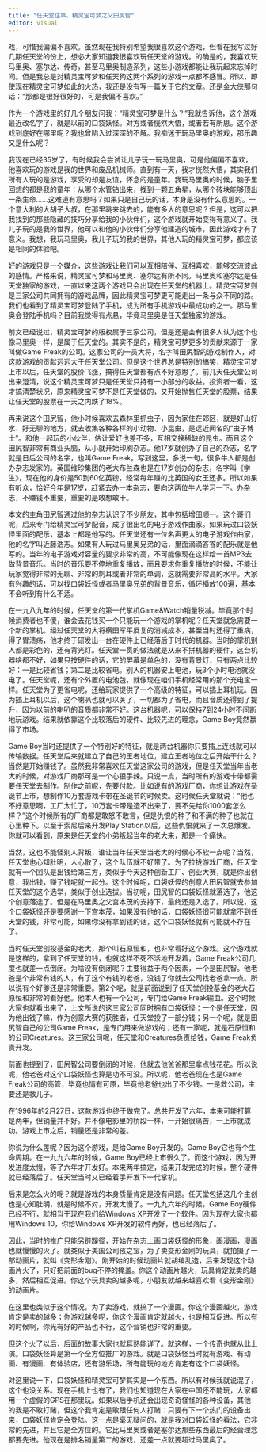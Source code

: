 ```yaml
---
title: "任天堂往事，精灵宝可梦之父田尻智"
editor: visual
---
```


戏，可惜我偏偏不喜欢。虽然现在我特别希望我很喜欢这个游戏，但看在我写过好几期任天堂的份上，想必大家知道我很喜欢玩任天堂的游戏。的确是的，我喜欢玩马里奥、塞尔达、传奇，甚至马里奥制造系列，这些小游戏都能让我玩起来忘掉时间。但是我总是对精灵宝可梦和任天狗这两个系列的游戏一点都不感冒。所以，即使现在精灵宝可梦如此的火热，我还是没有写一篇关于它的文章。还是金大侠那句话：“那都是很好很好的，可是我偏不喜欢。”

作为一个游戏里的好几个朋友问我：“精灵宝可梦是什么？”我就告诉他，这个游戏最近改名字了，就是以前的口袋妖怪。对方或者恍然大悟，或者若有所思。这个游戏到底好在哪里呢？我也曾陷入过深深的不解。我痴迷于玩马里奥的游戏，那乐趣又是什么呢？

我现在已经35岁了，有时候我会尝试让儿子玩一玩马里奥，可是他偏偏不喜欢，他喜欢玩的游戏是我的世界和废品机械师。直到有一天，我才恍然大悟，其实我们所有人玩的是游戏，享受的却是友谊，怀念的是童年。我玩马里奥的时候，脑子里回想的都是我的童年：从哪个水管钻出来，找到一颗五角星，从哪个砖块能够顶出一条生命……这难道有意思吗？如果只是自己玩的话，本身是没有什么意思的。一个意大利的大胡子大叔，在那里跳来跳去的，能有多大的意思呢？但是，这可以把我找到的那些隐藏的技巧分享给我的小伙伴们，这个游戏就开始变得有意义了。我儿子玩的是我的世界，他可以和他的小伙伴们分享他建造的城市，因此游戏才有了意义。我想，我玩马里奥，我儿子玩的我的世界，其他人玩的精灵宝可梦，都应该是相同的体验吧。

好的游戏只是一个媒介，这些游戏让我们可以互相陪伴、互相喜欢，能够交流彼此的感情。严格来说，精灵宝可梦和马里奥、塞尔达有所不同。马里奥和塞尔达是任天堂独家的游戏，一直以来这两个游戏只会出现在任天堂的机器上。精灵宝可梦则是三家公司共同拥有的游戏品牌，因此精灵宝可梦更可能走出一条与众不同的路。我们也看到了精灵宝可梦登陆了手机，成为所有手机游戏中最成功的之一。那马里奥会登陆手机吗？目前我觉得有点悬，毕竟马里奥是任天堂独家的游戏。

前文已经说过，精灵宝可梦的版权属于三家公司，但是还是会有很多人认为这个也像马里奥一样，是属于任天堂的。其实不是的，精灵宝可梦更多的贡献来源于一家叫做Game Freak的公司。这家公司的一员大将，名字叫田尻智的游戏制作人，对这款游戏的贡献远远大于任天堂公司。但是这个世界总是特别的搞笑，精灵宝可梦上市以后，任天堂的股价飞涨，搞得任天堂都有点不好意思了。前几天任天堂公司出来澄清，说这个精灵宝可梦只是任天堂只持有一小部分的收益。投资者一看，这才搞清楚状况，原来精灵宝可梦不是任天堂做的，又开始抛售任天堂的股票，结果让任天堂的股票在一天之内跌了18%。

再来说这个田尻智，他小时候喜欢去森林里抓虫子，因为家住在郊区，就是好山好水、好无聊的地方，就去收集各种各样的小动物、小昆虫，是远近闻名的“虫子博士”。和他一起玩的小伙伴，估计爱好也差不多，互相交换稀缺的昆虫。而且这个田尻智非常有商业头脑，从小就开始印刷杂志。他17岁就创办了自己的杂志，名字就是日后公司的名字，也叫Game Freak。写到这里，多说一句，很多牛人都是创办杂志发家的。英国维珍集团的老大布兰森也是在17岁创办的杂志，名字叫《学生》，现在他的身价是50到60亿英镑，经常每年赚的比英国的女王还多。所以如果有听众，恰好今年是17岁，赶紧去办一本杂志，要向这两位牛人学习一下。办杂志，不赚钱不重要，重要的是敢想敢干。

本文的主角田尻智通过他的杂志认识了不少朋友，其中包括增田顺一。这个哥们呢，后来专门给精灵宝可梦配音，成了很出名的电子游戏作曲家。如果玩过口袋妖怪里面的配乐，基本上都是他写的。任天堂还有一位名声更大的电子游戏作曲家，他的名字叫近藤浩志。如果有人玩过马里奥兄弟的话，里面滴滴答答的配乐就是他写的。当年的电子游戏对容量的要求非常的高，不可能像现在这样给一首MP3去做背景音乐。当时的音乐要不停地重复播放，而且要求你重复播放的时候，不能让玩家觉得非常的无聊、非常的刺耳或者非常的单调，这就需要非常高的水平。大家有兴趣的话，可以找口袋妖怪或者马里奥兄弟的背景音乐，循环播放100遍，基本不会听到有什么不适。

在一九八九年的时候，任天堂的第一代掌机Game&Watch销量锐减。毕竟那个时候消费者也不傻，谁会去花钱买一个只能玩一个游戏的掌机呢？任天堂就急需要一个新的掌机。经过任天堂的大将横田军平反复的消减成本，甚至当时还得了重病，得了胃溃疡，他才终于研发出一台在硬件上已经落后于时代的机器。当时的掌机别人都是彩色的，还有背光灯。任天堂一贯的做法就是从来不拼机器的硬件，这台机器啥都不好，如果只按硬件的话，它的屏幕是单色的，没有背景灯，只有两点比较好：一是比较省钱；第二是比较省电。别人的机器安上电池，玩3个小时电池就没电了。任天堂呢，还有个外置的电池包，就像现在咱们手机经常用的那个充电宝一样。任天堂为了更省电呢，还给玩家提供了一个高级的特征，可以插上耳机玩。因为插上耳机以后，这个喇叭也就可以关了，一切都为了省电，而且音质还得到了提升，因为以前的喇叭的音质都非常不好。这台机器呢，可以保持7到24小时不间断地玩游戏。结果就依靠这个比较落后的硬件、比较先进的理念，Game Boy竟然赢得了市场。

Game Boy当时还提供了一个特别好的特征，就是两台机器你只要插上连线就可以传输数据。任天堂后来就建立了自己的王者地位，建立王者地位之后开始干什么？当然是开始赚钱了。虽然我非常喜欢任天堂这家公司的游戏，但是任天堂当年当老大的时候，对游戏厂商那可是一个心狠手辣。只说一点，当时所有的游戏卡带都需要任天堂去制作。制作之前呢，先要付款。比如说有的游戏厂商，你想让游戏在圣诞节上市，想制作10万套游戏卡带在圣诞节的时候卖。这时候任天堂就说：“他也不好意思啊，工厂太忙了，10万套卡带是造不出来了，要不先给你1000套怎么样？”这个时候所有的厂商都是敢怒不敢言，但是仇恨的种子和不满的种子也就在心里种下。以至于索尼后来开发Play Station以后，这些仇恨就来了一次总爆发。你就可以看到，原来是任天堂的小弟叛起当年的老大来，那是一个痛快。

当然，这也不能怪别人背叛，谁让当年任天堂当老大的时候心不软一点呢？当然，任天堂也心知肚明，人心散了，这个队伍就不好带了。为了拉拢游戏厂商，任天堂就有一个团队是出钱给第三方，类似于今天这种创新工厂、创业大赛，就是你出创意，我出钱，赚了钱呢就一起分。这个时候呢，口袋妖怪的创意人田尻智就去参加任天堂的这个选举，类似于创业选拔。当初呢，田尻智的口袋妖怪就落选了，他这个创意落选了。但是在马里奥之父宫本茂的支持下，最终还是入选了。所以说，这个口袋妖怪还是要感谢一下宫本茂，如果没有他的话，口袋妖怪很可能就拿不到任天堂的钱，非常可能，如果你没有拿到钱的话，这个口袋妖怪就有可能就不存在了。

当时任天堂创投基金的老大，那个叫石原恒和，也非常看好这个游戏。这个游戏就是这样的，拿到了任天堂的钱，也就这样不死不活地开发着，Game Freak公司几度也就差一点倒闭。为啥没有倒闭呢？主要得益于两个因素，一个是田尻智。他老爸是个非常有钱的人，有了这个有钱的老爸，没钱了你就去公司找老爸拿一点。所以说有个好爹还是非常重要。第2个呢，就是前面说到了任天堂创投基金的老大石原恒和非常的看好他。他本人也有一个公司，专门给Game Freak输血。这个时候大家也就看出来了，上文所说的这三家公司同时拥有口袋妖怪：一个是任天堂，因为他出钱了嘛，作为创意大赛的获胜者，任天堂投了一部分钱；另一个呢，就是田尻智自己的公司Game Freak，是专门用来做游戏的；还有一家呢，就是石原恒和的公司Creatures。这三家公司呢，任天堂和Creatures负责给钱，Game Freak负责开发。

前面也提到了，田尻智公司要倒闭的时候，他就去他爸爸那里拿点钱花花。所以说呢，他老爸对这个口袋妖怪也算是功不可没。所以呢，他老爸现在也是Game Freak公司的高管，毕竟也情有可原，毕竟他老爸也出了不少钱。一是救公司，主要还是救儿子。

在1996年的2月27日，这款游戏也终于做完了。总共开发了六年，本来可能打算是两年，但销量并不好。并不像电影里的桥段一样，一开始很痛苦，一上市就成功。游戏上市之后，销量还是非常的差。

你说为什么差呢？因为这个游戏，是给Game Boy开发的。Game Boy它也有个生命周期。在一九九六年的时候，Game Boy已经上市很久了。而这个游戏，因为开发进度太慢，等了六年才开发好。本来两年搞定，结果开发完成的时候，整个硬件就已经落后了。任天堂当时又已经着手开发下一代掌机。

后来是怎么火的呢？就是游戏的本身质量肯定是没有问题。任天堂包括这几个主创也是心知肚明，就是时候不对，开发太慢了。一九九六年的时候，Game Boy硬件已经不行，就相当于现在我们给Windows XP开发了一个软件。因为现在大家也都用Windows 10，你给Windows XP开发的软件再好，也已经落后了。

因此，当时的推广只能另辟蹊径，开始在杂志上画口袋妖怪的形象，画漫画，漫画也就慢慢的火了。就类似于美国公司孩之宝，为了卖变形金刚的玩具，就拍摄了一部动画片，就叫《变形金刚》。刚开始的时候动画片就胡编乱造，后来发现这个动画片火了，只好把前面的bug不停的掩盖。你这个动画片越火，玩具肯定就卖的越多，然后相互促进。你这个玩具卖的越多呢，小朋友就越来越喜欢看《变形金刚》的动画片。

在这里也类似于这个情况，为了卖游戏，就搞了一个漫画。你这个漫画越火，游戏肯定是卖的越多；你游戏越多呢，你这个漫画肯定就越火，也是相互促进。所以有的时候啊，你光有好的产品也不行，这个营销也非常的重要。

但这个火了以后，后面的故事大家也就耳熟能详了。就这样，一个传奇也就从此上演。口袋妖怪算是第一个全方位推广的游戏。就是口袋妖怪当时就有游戏、有动画、有漫画、有体验店，还有游乐场，所有能玩的地方肯定有这个口袋妖怪。

对这里说一下，口袋妖怪和精灵宝可梦其实是一个东西。所以有时候我就说混了，这个也没关系。现在手机上也有了，我们也知道现在大家在中国还不能玩，大家都用一个虚假的GPS在那里玩。如果以后手机还会出现奇奇怪怪的各种设备，其他的我是不敢打赌，但这个我肯定是敢跟任何人打赌：只要有下一个热门的设备出来，口袋妖怪肯定会登陆。这一点是毫无疑问的，就是我对口袋妖怪的看法，它非常的先进，并且它是全方位的。它比马里奥或者是塞尔达那些东西最后的经营理念都要先进。他现在是排名销量第二的游戏，还差一点就要超过马里奥了。

